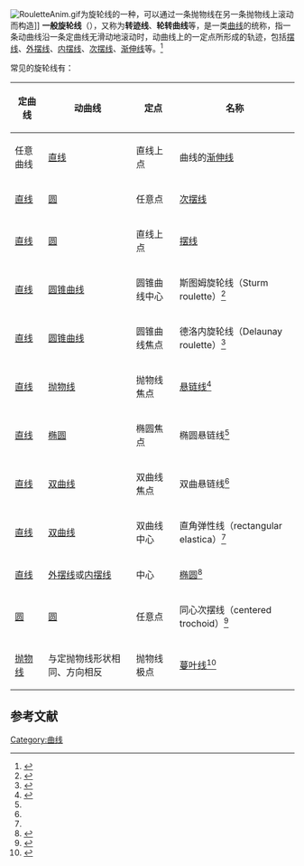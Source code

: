 [[Image:RouletteAnim.gif|right]]为旋轮线的一种，可以通过一条抛物线在另一条抛物线上滚动而构造]]
'''一般旋轮线'''（{{lang-en|roulette}}），又称为'''转迹线'''、'''轮转曲线'''等，是一类[[曲线|曲线]]的统称，指一条动曲线沿一条定曲线无滑动地滚动时，动曲线上的一定点所形成的轨迹，包括[[摆线|摆线]]、[[外摆线|外摆线]]、[[内摆线|内摆线]]、[[次摆线|次摆线]]、[[渐伸线|渐伸线]]等。<ref>{{cite book|title=《简明数学词典》|editor=沈以淡|year=2003|publisher=北京理工大学出版社}}</ref>

常见的旋轮线有：
{| class="wikitable"
|-
! 定曲线
! 动曲线
! 定点
! 名称
|-
| 任意曲线
| [[直线|直线]]
| 直线上点
| 曲线的[[渐伸线|渐伸线]]
|-
| [[直线|直线]]
| [[圆|圆]]
| 任意点
| [[次摆线|次摆线]]
|-
| [[直线|直线]]
| [[圆|圆]]
| 直线上点
| [[摆线|摆线]]
|-
| [[直线|直线]]
| [[圆锥曲线|圆锥曲线]]
| 圆锥曲线中心
| 斯图姆旋轮线（Sturm roulette）<ref name="sturm">{{Cite web |url=http://www.mathcurve.com/courbes2d/sturm/sturm.shtml |title="Sturm's roulette" on www.mathcurve.com |accessdate=2016-10-05 |archive-date=2019-09-16 |archive-url=https://web.archive.org/web/20190916001505/http://www.mathcurve.com/courbes2d/sturm/sturm.shtml |dead-url=no }}</ref>
|-
| [[直线|直线]]
| [[圆锥曲线|圆锥曲线]]
| 圆锥曲线焦点
| 德洛内旋轮线（Delaunay roulette）<ref>{{Cite web |url=http://www.mathcurve.com/courbes2d/delaunay/delaunay.shtml |title="Delaunay's roulette" on www.mathcurve.com |accessdate=2016-10-05 |archive-date=2019-09-13 |archive-url=https://web.archive.org/web/20190913204355/http://www.mathcurve.com/courbes2d/delaunay/delaunay.shtml |dead-url=no }}</ref>
|-
| [[直线|直线]]
| [[抛物线|抛物线]]
| 抛物线焦点
| [[悬链线|悬链线]]<ref name="2dcurves_roulettede">{{Cite web |url=http://www.2dcurves.com/roulette/roulettede.html |title="Delaunay's roulette" on www.2dcurves.com |accessdate=2016-10-05 |archive-date=2019-02-12 |archive-url=https://web.archive.org/web/20190212033521/http://www.2dcurves.com/roulette/roulettede.html |dead-url=no }}</ref> 
|-
| [[直线|直线]]
| [[椭圆|椭圆]]
| 椭圆焦点
| 椭圆悬链线<ref name="2dcurves_roulettede"/>
|-
| [[直线|直线]]
| [[双曲线|双曲线]]
| 双曲线焦点
| 双曲悬链线<ref name="2dcurves_roulettede"/>
|-
| [[直线|直线]]
| [[双曲线|双曲线]]
| 双曲线中心
| 直角弹性线（rectangular elastica）<ref name="sturm"/>
|-
| [[直线|直线]]
| [[外摆线|外摆线]]或[[内摆线|内摆线]]
| 中心
| [[椭圆|椭圆]]<ref>{{Cite web |url=http://www.mathcurve.com/courbes2d/roulette/roulette.shtml |title="Roulette with straight fixed curve" on www.mathcurve.com |accessdate=2016-10-05 |archive-date=2019-09-13 |archive-url=https://web.archive.org/web/20190913173531/http://www.mathcurve.com/courbes2d/roulette/roulette.shtml |dead-url=no }}</ref> 
|-
| [[圆|圆]]
| [[圆|圆]]
| 任意点
| 同心次摆线（centered trochoid）<ref>{{Cite web |url=http://www.mathcurve.com/courbes2d/trochoid/trochoidacentre.shtml |title="Centered trochoid" on mathcurve.com |accessdate=2016-10-05 |archive-date=2019-09-21 |archive-url=https://web.archive.org/web/20190921235232/http://www.mathcurve.com/courbes2d/trochoid/trochoidacentre.shtml |dead-url=no }}</ref>
|-
| [[抛物线|抛物线]]
| 与定抛物线形状相同、方向相反
| 抛物线极点
| [[蔓叶线|蔓叶线]]<ref name="2dcurves_cubicc">{{Cite web |url=http://www.2dcurves.com/cubic/cubicc.html |title="Cissoid" on www.2dcurves.com |accessdate=2016-10-05 |archive-date=2019-12-30 |archive-url=https://web.archive.org/web/20191230011051/http://www.2dcurves.com/cubic/cubicc.html |dead-url=no }}</ref> 
|}

== 参考文献 ==
{{reflist}}
{{Differential transforms of plane curves}}
[[Category:曲线|Category:曲线]]